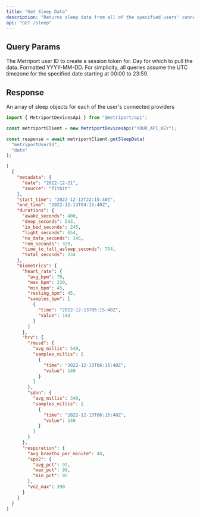 ```yaml
---
title: "Get Sleep Data"
description: "Returns sleep data from all of the specified users' connected providers."
api: "GET /sleep"
---
```


## Query Params

<ParamField query="userId" type="string" required>
  The Metriport user ID to create a session token for.
</ParamField>

<ParamField query="date" type="string" required>
  Day for which to pull the data. Formatted YYYY-MM-DD.

  <Info>
    For simplicity, all queries assume the UTC timezone for the specified date
    starting at 00:00 to 23:59.
  </Info>
</ParamField>

## Response

<ResponseField name="sleep" type="Sleep[]">
  An array of sleep objects for each of the user's connected providers
</ResponseField>

<ResponseExample>

```javascript Metriport SDK
import { MetriportDevicesApi } from "@metriport/api";

const metriportClient = new MetriportDevicesApi("YOUR_API_KEY");

const response = await metriportClient.getSleepData(
  "metriportUserId",
  "date"
);
```

</ResponseExample>

```json
[
  {
    "metadata": {
      "date": "2022-12-21",
      "source": "fitbit"
    },
    "start_time": "2022-12-12T22:15:40Z",
    "end_time": "2022-12-13T04:15:40Z",
    "durations": {
      "awake_seconds": 400,
      "deep_seconds": 543,
      "in_bed_seconds": 245,
      "light_seconds": 654,
      "no_data_seconds": 345,
      "rem_seconds": 320,
      "time_to_fall_asleep_seconds": 754,
      "total_seconds": 234
    },
    "biometrics": {
      "heart_rate": {
        "avg_bpm": 70,
        "max_bpm": 220,
        "min_bpm": 45,
        "resting_bpm": 45,
        "samples_bpm": [
          {
            "time": "2022-12-13T06:15:40Z",
            "value": 140
          }
        ]
      },
      "hrv": {
        "rmssd": {
          "avg_millis": 540,
          "samples_millis": [
            {
              "time": "2022-12-13T06:15:40Z",
              "value": 140
            }
          ]
        },
        "sdnn": {
          "avg_millis": 340,
          "samples_millis": [
            {
              "time": "2022-12-13T06:15:40Z",
              "value": 140
            }
          ]
        }
      },
      "respiration": {
        "avg_breaths_per_minute": 44,
        "spo2": {
          "avg_pct": 97,
          "max_pct": 99,
          "min_pct": 95
        },
        "vo2_max": 390
      }
    }
  }
]
```
